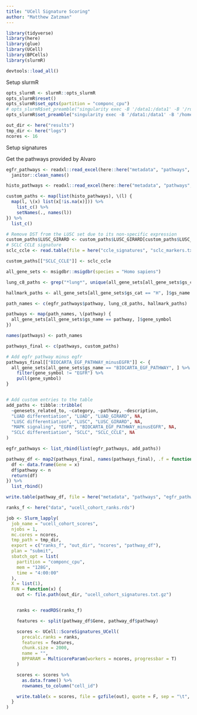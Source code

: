 ```yaml
---
title: "UCell Signature Scoring"
author: "Matthew Zatzman"
---
```


```r
library(tidyverse)
library(here)
library(glue)
library(UCell)
library(BPCells)
library(slurmR)

devtools::load_all()
```


Setup slurmR

```r
opts_slurmR <- slurmR::opts_slurmR
opts_slurmR$reset()
opts_slurmR$set_opts(partition = "componc_cpu")
# opts_slurmR$set_preamble("singularity exec -B '/data1:/data1' -B '/run/munge/,/etc/slurm/,/usr/lib64/slurm,/usr/lib64/libmunge.so.2' -B '/home/zatzmanm:/home/zatzmanm' /home/zatzmanm/work/images/rstudio/rstudio-latest.sif \\")
opts_slurmR$set_preamble("singularity exec -B '/data1:/data1' -B '/home/zatzmanm:/home/zatzmanm' /home/zatzmanm/work/images/rstudio/rstudio-latest.sif \\")

out_dir <- here("results")
tmp_dir <- here("logs")
ncores <- 16
```


Setup signatures

Get the pathways provided by Alvaro

```r
egfr_pathways <- readxl::read_excel(here::here("metadata", "pathways", "egfr_pathways.xlsx")) %>%
  janitor::clean_names()

histo_pathways <- readxl::read_excel(here::here("metadata", "pathways", "egfr_pathways.xlsx"), sheet = "lung_histo", skip = 1)

custom_paths <- map(list(histo_pathways), \(l) {
  map(l, \(x) list(x[!is.na(x)])) %>%
    list_c() %>%
    setNames(., names(l))
}) %>%
  list_c()

# Remove DST from the LUSC set due to its non-specific expression
custom_paths$LUSC_GIRARD <- custom_paths$LUSC_GIRARD[custom_paths$LUSC_GIRARD != "DST"]
# SCLC CCLE signature
sclc_ccle <- read.table(file = here("ccle_signatures", "sclc_markers.txt"), header = T, sep = "\t")$gene

custom_paths[["SCLC_CCLE"]] <- sclc_ccle

all_gene_sets <- msigdbr::msigdbr(species = "Homo sapiens")

lung_c8_paths <- grep("*lung*", unique(all_gene_sets[all_gene_sets$gs_cat == "C8", ]$gs_name), ignore.case = T, value = T)

hallmark_paths <- all_gene_sets[all_gene_sets$gs_cat == "H", ]$gs_name %>% unique()

path_names <- c(egfr_pathways$pathway, lung_c8_paths, hallmark_paths)

pathways <- map(path_names, \(pathway) {
  all_gene_sets[all_gene_sets$gs_name == pathway, ]$gene_symbol
})

names(pathways) <- path_names

pathways_final <- c(pathways, custom_paths)

# Add egfr pathway minus egfr
pathways_final[["BIOCARTA_EGF_PATHWAY_minusEGFR"]] <- {
  all_gene_sets[all_gene_sets$gs_name == "BIOCARTA_EGF_PATHWAY", ] %>%
    filter(gene_symbol != "EGFR") %>%
    pull(gene_symbol)
}


# Add custom entries to the table
add_paths <- tibble::tribble(
  ~genesets_related_to, ~category, ~pathway, ~description,
  "LUAD differentiation", "LUAD", "LUAD_GIRARD", NA,
  "LUSC differentiation", "LUSC", "LUSC_GIRARD", NA,
  "MAPK signaling", "EGFR", "BIOCARTA_EGF_PATHWAY_minusEGFR", NA,
  "SCLC differentiation", "SCLC", "SCLC_CCLE", NA
)

egfr_pathways <- list_rbind(list(egfr_pathways, add_paths))

pathway_df <- map2(pathways_final, names(pathways_final), .f = function(x, n) {
  df <- data.frame(Gene = x)
  df$pathway <- n
  return(df)
}) %>%
  list_rbind()

write.table(pathway_df, file = here("metadata", "pathways", "egfr_pathways_v2.txt"), col.names = T, row.names = F, quote = F, sep = "\t")
```



```r
ranks_f <- here("data", "ucell_cohort_ranks.rds")

job <- Slurm_lapply(
  job_name = "ucell_cohort_scores",
  njobs = 1,
  mc.cores = ncores,
  tmp_path = tmp_dir,
  export = c("ranks_f", "out_dir", "ncores", "pathway_df"),
  plan = "submit",
  sbatch_opt = list(
    partition = "componc_cpu",
    mem = "128G",
    time = "4:00:00"
  ),
  X = list(1),
  FUN = function(x) {
    out <- file.path(out_dir, "ucell_cohort_signatures.txt.gz")


    ranks <- readRDS(ranks_f)

    features <- split(pathway_df$Gene, pathway_df$pathway)

    scores <- UCell::ScoreSignatures_UCell(
      precalc.ranks = ranks,
      features = features,
      chunk.size = 2000,
      name = "",
      BPPARAM = MulticoreParam(workers = ncores, progressbar = T)
    )

    scores <- scores %>%
      as.data.frame() %>%
      rownames_to_column("cell_id")

    write.table(x = scores, file = gzfile(out), quote = F, sep = "\t", row.names = F, col.names = T)
  }
)
```

